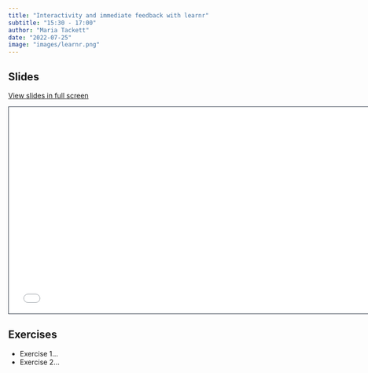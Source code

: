 ```yaml
---
title: "Interactivity and immediate feedback with learnr"
subtitle: "15:30 - 17:00"
author: "Maria Tackett"
date: "2022-07-25"
image: "images/learnr.png"
---
```


## Slides

[View slides in full screen](../materials/04-learnr/index.html)

```{=html}
<iframe class="slide-deck" src="../materials/04-learnr/" height="420" width="747" style="border: 1px solid #2e3846;"></iframe>
```
## Exercises

-   Exercise 1...
-   Exercise 2...
